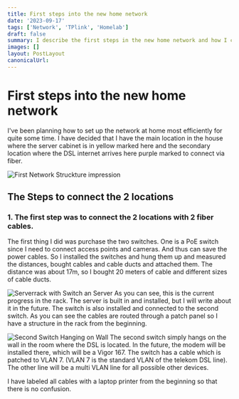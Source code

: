 ```yaml
---
title: First steps into the new home network
date: '2023-09-17'
tags: ['Network', 'TPlink', 'Homelab']
draft: false
summary: I describe the first steps in the new home network and how I connected the 2 main hubs.
images: []
layout: PostLayout
canonicalUrl:
---
```


# First steps into the new home network

I've been planning how to set up the network at home most efficiently for quite some time. I have decided that I have the main location in the house where the server cabinet is in yellow marked here and the secondary location where the DSL internet arrives here purple marked to connect via fiber.

<img
  className="inline"
  src="/static/images/Blog/network-diagramm1.png"
  alt="First Network Struckture impression"
/>

## The Steps to connect the 2 locations

### 1. The first step was to connect the 2 locations with 2 fiber cables.

The first thing I did was purchase the two switches. One is a PoE switch since I need to connect access points and cameras. And thus can save the power cables. So I installed the switches and hung them up and measured the distances, bought cables and cable ducts and attached them. The distance was about 17m, so I bought 20 meters of cable and different sizes of cable ducts.

<img
  className="inline"
  src="/static/images/Blog/IMG_3773.JPEG"
  alt="Serverrack with Switch an Server"
/>
As you can see, this is the current progress in the rack. The server is built in and installed, but I
will write about it in the future. The switch is also installed and connected to the second switch. As
you can see the cables are routed through a patch panel so I have a structure in the rack from the beginning.

<img
  className="inline"
  src="/static/images/Blog/IMG_3774.JPEG"
  alt="Second Switch Hanging on Wall"
/>
The second switch simply hangs on the wall in the room where the DSL is located. In the future, the modem
will be installed there, which will be a Vigor 167. The switch has a cable which is patched to VLAN 7.
(VLAN 7 is the standard VLAN of the telekom DSL line). The other line will be a multi VLAN line for all
possible other devices.

I have labeled all cables with a laptop printer from the beginning so that there is no confusion.
